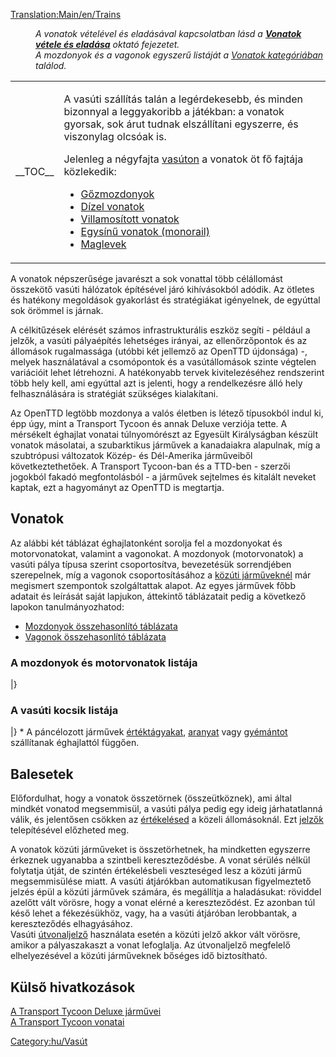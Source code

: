 [[Translation:Main/en/Trains]]{{en/-}}{{hu/Tartalomjegyzék}}
:''A vonatok vételével és eladásával kapcsolatban lásd a '''[[Main/hu/Vonatok vétele és eladása|Vonatok vétele és eladása]]''' oktató fejezetet.''
:''A mozdonyok és a vagonok egyszerű listáját a [[Category/hu/Vonatok|Vonatok kategóriában]] találod.''
{| align="left" cellpadding="8"
|- valign="center"
|__TOC__
| A vasúti szállítás talán a legérdekesebb, és minden bizonnyal a leggyakoribb a játékban: a vonatok gyorsak, sok árut tudnak elszállítani egyszerre, és viszonylag olcsóak is. 

Jelenleg a négyfajta [[Main/hu/Vasút típusai|vasúton]] a vonatok öt fő fajtája közlekedik: 
* [[Main/hu/Normál vasút|Gőzmozdonyok]]
* [[Main/hu/Normál vasút|Dízel vonatok]]
* [[Main/hu/Villamosított vasút|Villamosított vonatok]]
* [[Main/hu/Egysínű vasút|Egysínű vonatok (monorail)]]
* [[Main/hu/Maglev vasút|Maglevek]]
|}

A vonatok népszerűsége javarészt a sok vonattal több célállomást összekötő vasúti hálózatok építésével járó kihívásokból adódik. Az ötletes és hatékony megoldások gyakorlást és stratégiákat igényelnek, de egyúttal sok örömmel is járnak.

A célkitűzések elérését számos infrastrukturális eszköz segíti - például a jelzők, a vasúti pályaépítés lehetséges irányai, az ellenőrzőpontok és az állomások rugalmassága (utóbbi két jellemző az OpenTTD újdonsága) -, melyek használatával a csomópontok és a vasútállomások szinte végtelen variációit lehet létrehozni. A hatékonyabb tervek kivitelezéséhez rendszerint több hely kell, ami egyúttal azt is jelenti, hogy a rendelkezésre álló hely felhasználására is stratégiát szükséges kialakítani.

Az OpenTTD legtöbb mozdonya a valós életben is létező típusokból indul ki, épp úgy, mint a Transport Tycoon és annak Deluxe verziója tette. A mérsékelt éghajlat vonatai túlnyomórészt az Egyesült Királyságban készült vonatok másolatai, a szubarktikus járművek a kanadaiakra alapulnak, míg a szubtrópusi változatok Közép- és Dél-Amerika járműveiből következtethetőek. A Transport Tycoon-ban és a TTD-ben - szerzői jogokból fakadó megfontolásból - a járművek sejtelmes és kitalált neveket kaptak, ezt a hagyományt az OpenTTD is megtartja. 
== Vonatok ==
Az alábbi két táblázat éghajlatonként sorolja fel a mozdonyokat és motorvonatokat, valamint a vagonokat. A mozdonyok (motorvonatok) a vasúti pálya típusa szerint csoportosítva, bevezetésük sorrendjében szerepelnek, míg a vagonok csoportosításához a [[Main/hu/Közúti járművek|közúti járműveknél]] már megismert szempontok szolgáltattak alapot. Az egyes járművek főbb adatait és leírását saját lapjukon, áttekintő táblázatait pedig a következő lapokon tanulmányozhatod:
* [[Main/hu/Mozdonyok összehasonlító táblázata|Mozdonyok összehasonlító táblázata]]
* [[Main/hu/Vagonok összehasonlító táblázata|Vagonok összehasonlító táblázata]]
===A mozdonyok és motorvonatok listája===
{{Template:JárműTáblázat/Fejléc/Hu}}
{{Template:VehicleTable/Header|Gőz}}
{{Template:VehicleTable/Row
|
*[[File:en/Kirbypaultank.png|Kirby Paul Tank Engine]][[Main/hu/Kirby Paul Tank|Kirby Paul Tank]]
*[[File:en/Chaneyjubilee.png|Chaney "Jubilee" Engine]][[Main/hu/Chaney "Jubilee"|Chaney "Jubilee"]]
*[[File:en/Ginzua4.png|Ginzu "A4" Engine]][[Main/hu/Ginzu "A4"|Ginzu "A4"]]
*[[File:en/Sh8p.png|SH "8P" Engine]][[Main/hu/SH "8P"|SH "8P"]]
|
*[[File:en/Wills280.png|Wills 2-8-0 Engine]][[Main/hu/Wills 2-8-0|Wills 2-8-0]]
|
*[[File:en/Wills280.png|Wills 2-8-0 Engine]][[Main/hu/Wills 2-8-0|Wills 2-8-0]]
|
*[[File:en/Powernautchoochoo.png|Ploddyphut Choo-Choo Engine]][[Main/hu/Cammogó Csi-hu-hu|Cammogó Csi-hu-hu]]
*[[File:en/Ploddyphutchoochoo.png|Powernaut Choo-Choo Engine]][[Main/hu/SemmiErő Csi-hu-hu|SemmiErő Csi-hu-hu]]
*[[File:en/Mightymoverchoochoo.png|Might Mover Choo-Choo Engine]][[Main/hu/ErőGép Csi-hu-hu|ErőGép Csi-hu-hu]]
}}
{{Template:VehicleTable/Header|Dízel}}
{{Template:VehicleTable/Row
|
*[[File:en/Manleymoreldmu.png|Manley-Morel DMU Engine]][[Main/hu/Manley-Morel DMU|Manley-Morel DMU]]
*[[File:en/Shhendry25.png|SH/Hendry "25" Engine]][[Main/hu/SH/Hendry "25"|SH/Hendry "25"]]
*[[File:en/Floss47.png|Floss "47" Engine]][[Main/hu/Floss "47"|Floss "47"]]
*[[File:en/Uu37.png|UU "37" Engine]][[Main/hu/UU "37"|UU "37"]]
*[[File:en/Sh125.png|SH "125" Engine]][[Main/hu/SH "125"|SH "125"]]
*[[File:en/Dash.png|"Dash" Engine]][[Main/hu/Dash|Dash]]
|
*[[File:en/Mjs250.png|MJS 250 Engine]][[Main/hu/MJS250|MJS250]]
*[[File:en/Kelling3100.png|Kelling 3100 Engine]][[Main/hu/Kelling 3100|Kelling 3100]]
*[[File:en/Cs4000.png|CS4000 Engine]][[Main/hu/CS4000|CS4000]]
*[[File:en/Cs2400.png|CS2400 Engine]][[Main/hu/CS2400|CS2400]]
*[[File:en/Mjs1000.png|MJS 1000 Engine]][[Main/hu/MJS 1000|MJS 1000]]
*[[File:en/Centennial.png|Centennial Engine]][[Main/hu/Centennial|Centennial]]
*[[File:en/Turnerturbo.png|Turner Turbo]][[Main/hu/Turner Turbo|Turner Turbo]]
|
*[[File:en/Mjs250.png|MJS 250 Engine]][[Main/hu/MJS250|MJS250]]
*[[File:en/Kelling3100.png|Kelling 3100 Engine]][[Main/hu/Kelling 3100|Kelling 3100]]
*[[File:en/Cs4000.png|CS4000 Engine]][[Main/hu/CS4000|CS4000]]
*[[File:en/Cs2400.png|CS2400 Engine]][[Main/hu/CS2400|CS2400]]
*[[File:en/Mjs1000.png|MJS 1000 Engine]][[Main/hu/MJS 1000|MJS 1000]]
*[[File:en/Centennial.png|Centennial Engine]][[Main/hu/Centennial|Centennial]]
*[[File:en/Turnerturbo.png|Turner Turbo]][[Main/hu/Turner Turbo|Turner Turbo]]
|
*[[File:en/Ploddyphutdiesel.png|Ploddyphut Diesel]][[Main/hu/Cammogó Dízel|Cammogó Dízel]]
*[[File:en/Powernautdiesel.png|Powernaut Diesel]][[Main/hu/SemmiErő Dízel|SemmiErő Dízel]]
}}
{{Template:VehicleTable/Header|Elektromos}}
{{Template:VehicleTable/Row
|
*[[File:en/Sh30.png|SH "30" Engine]][[Main/hu/SH "30"|SH "30"]]
*[[File:en/Sh40.png|SH "40" Engine]][[Main/hu/SH "40"|SH "40"]]
*[[File:en/Tim.png|"T.I.M" Engine]][[Main/hu/T.I.M|T.I.M.]]
*[[File:en/Asiastar.png|"Asiastar" Engine]][[Main/hu/AsiaStar|AsiaStar]]
|
nincs
|
nincs
|
nincs
}}
{{Template:VehicleTable/Header|Egysínű}}
{{Template:VehicleTable/Row
|
*[[File:en/X2001.png|X2001 Monorail Engine]][[Main/hu/X2001|'X2001']]
*[[File:en/Millenniumz1.png|Milennium 'Z1' Monorail Engine]][[Main/hu/Millennium Z1|'Millennium Z1']]
|
*[[File:en/X2001.png|X2001 Monorail Engine]][[Main/hu/X2001|'X2001']]
*[[File:en/Millenniumz1.png|Milennium 'Z1' Monorail Engine]][[Main/hu/Millennium Z1|'Millennium Z1']]
|
*[[File:en/X2001.png|X2001 Monorail Engine]][[Main/hu/X2001|'X2001']]
*[[File:en/Millenniumz1.png|Milennium 'Z1' Monorail Engine]][[Main/hu/Millennium Z1|'Millennium Z1']]
|
*[[File:en/Wizzowowz99.png|Wizzowow 'Z99' Monorail Engine]][[Main/hu/ZummDeGyors Z99|ZummDeGyors Z99]]
}}
{{Template:VehicleTable/Header|MagLev}}
{{Template:VehicleTable/Row
|
*[[File:en/Lev1leviathan.png|MagLev Engine 1: Leviathan]][[Main/hu/Lev1 'Leviátán'|Lev1 'Leviátán']]
*[[File:en/Lev2cyclops.png|MagLev Engine 2: Cyclops]][[Main/hu/Lev2 'Küklopsz'|Lev2 'Küklopsz']]
*[[File:en/Lev3pegasus.png|MagLev Engine 3: Pegasus]][[Main/hu/Lev3 'Pegazus'|Lev3 'Pegazus']]
*[[File:en/Lev4chimaerarhead.png|MagLev Engine 4: Chimaera (front)]][[Main/hu/Lev4 'Kiméra'|Lev4 'Kiméra']]
|
*[[File:en/Lev1leviathan.png|MagLev Engine 1: Leviathan]][[Main/hu/Lev1 'Leviátán'|Lev1 'Leviátán']]
*[[File:en/Lev2cyclops.png|MagLev Engine 2: Cyclops]][[Main/hu/Lev2 'Küklopsz'|Lev2 'Küklopsz']]
*[[File:en/Lev3pegasus.png|MagLev Engine 3: Pegasus]][[Main/hu/Lev3 'Pegazus'|Lev3 'Pegazus']]
*[[File:en/Lev4chimaerarhead.png|MagLev Engine 4: Chimaera (front)]][[Main/hu/Lev4 'Kiméra'|Lev4 'Kiméra']]
|
*[[File:en/Lev1leviathan.png|MagLev Engine 1: Leviathan]][[Main/hu/Lev1 'Leviátán'|Lev1 'Leviátán']]
*[[File:en/Lev2cyclops.png|MagLev Engine 2: Cyclops]][[Main/hu/Lev2 'Küklopsz'|Lev2 'Küklopsz']]
*[[File:en/Lev3pegasus.png|MagLev Engine 3: Pegasus]][[Main/hu/Lev3 'Pegazus'|Lev3 'Pegazus']]
*[[File:en/Lev4chimaerarhead.png|MagLev Engine 4: Chimaera (front)]][[Main/hu/Lev4 'Kiméra'|Lev4 'Kiméra']]
|
*[[File:en/Wizzowowrocketeer.png|Toyland Wizzowow Rocketeer]][[Main/hu/ZummDeGyors Rakéta|ZummDeGyors Rakéta]]
}}
|}
===A vasúti kocsik listája===
{{Template:JárműTáblázat/Fejléc/Hu}}
{{Template:VehicleTable/Header|Utasokhoz és levelekhez}}
{{Template:VehicleTable/Row
|
*[[File:en/Passengercarriage.png|Standard Passenger Carriage]][[Main/hu/Személyvagon|Személyvagon]]
*[[File:en/Mailvan.png|Standard Mail Van]][[Main/hu/Levélszállító vagon|Levélszállító vagon]]
|
*[[File:en/Passengercarriage.png|Standard Passenger Carriage]][[Main/hu/Személyvagon|Személyvagon]]
*[[File:en/Mailvan.png|Standard Mail Van]][[Main/hu/Levélszállító vagon|Levélszállító vagon]]
|
*[[File:en/Passengercarriage.png|Standard Passenger Carriage]][[Main/hu/Személyvagon|Személyvagon]]
*[[File:en/Mailvan.png|Standard Mail Van]][[Main/hu/Levélszállító vagon|Levélszállító vagon]]
|
*[[File:en/Passengercarriage.png|Standard Passenger Carriage]][[Main/hu/Személyvagon|Személyvagon]]
*[[File:en/Mailvan.png|Standard Mail Van]][[Main/hu/Levélszállító vagon|Levélszállító vagon]]
}}
{{en/VehicleTable/Header|Általános rakományhoz}}
{{en/VehicleTable/Row|
*[[File:en/Oiltanker.png|Standard Oil Tanker]][[Main/hu/Olajszállító vagon|Olajszállító vagon]]
*[[File:en/Goodsvan.png|Standard Goods Van]][[Main/hu/Áruszállító vagon|Áruszállító vagon]]
*[[File:en/Grainhopper.png|Standard Grain Hopper]][[Main/hu/Gabonaszállító vagon|Gabonaszállító vagon]]
*[[File:en/Livestockvan.png|Standard Livestock Van]][[Main/hu/Állatszállító vagon|Állatszállító vagon]]
*[[File:en/Woodtruck.png|Standard Wood Truck]][[Main/hu/Faszállító vagon|Faszállító vagon]]
|
*[[File:en/Oiltanker.png|Standard Oil Tanker]][[Main/hu/Olajszállító vagon|Olajszállító vagon]]
*[[File:en/Goodsvan.png|Standard Goods Van]][[Main/hu/Áruszállító vagon|Áruszállító vagon]]
*[[File:en/Grainhopper.png|Standard Grain Hopper]][[Main/hu/Gabonaszállító vagon|Gabonaszállító vagon]]
*[[File:en/Livestockvan.png|Standard Livestock Van]][[Main/hu/Állatszállító vagon|Állatszállító vagon]]
*[[File:en/Woodtruck.png|Standard Wood Truck]][[Main/hu/Faszállító vagon|Faszállító vagon]]
|
*[[File:en/Oiltanker.png|Standard Oil Tanker]][[Main/hu/Olajszállító vagon|Olajszállító vagon]]
*[[File:en/Goodsvan.png|Standard Goods Van]][[Main/hu/Áruszállító vagon|Áruszállító vagon]]
*[[File:en/Grainhopper.png|Standard Grain Hopper]][[Main/hu/Gabonaszállító vagon|Gabonaszállító vagon]]
* -
*[[File:en/Woodtruck.png|Standard Wood Truck]][[Main/hu/Faszállító vagon|Faszállító vagon]]
|
*[[File:en/Colatanker.png|Toyland Cola Tanker]][[Main/hu/Kólaszállító vagon|Kólaszállító vagon]]
*[[File:en/Sweetvan.png|Toyland Sweet Van]][[Main/hu/Cukorkaszállító vagon|Cukorkaszállító vagon]]
*[[File:en/Batterytruck.png|Toyland Battery Truck]][[Main/hu/Elemszállító vagon|Elemszállító vagon]]
*[[File:en/Toyvan.png|Toyland Toy Van]][[Main/hu/Játékszállító vagon|Játékszállító vagon]]
*[[File:en/Candyflosshopper.png|Toyland Candyfloss Hopper]][[Main/hu/Vattacukorszállító vagon|Vattacukorszállító vagon]]
}}
{{en/VehicleTable/Header|Hasonló rakományokhoz}}
{{en/VehicleTable/Row|
*[[File:en/Armouredvan.png|Standard Armoured Van]][[Main/hu/Páncélozott vagon|Páncélozott vagon]]
*[[File:en/Coaltruck.png|Standard Coal Truck]][[Main/hu/Szénszállító vagon|Szénszállító vagon]]
*[[File:en/Ironorehopper.png|Standard Iron Ore Hopper]][[Main/hu/Vasércszállító vagon|Vasércszállító vagon]]
*[[File:en/Steeltruck.png|Standard Steel Truck]][[Main/hu/Acélszállító vagon|Acélszállító vagon]]
* -
|
*[[File:en/Armouredvan.png|Standard Armoured Van]][[Main/hu/Páncélozott vagon|Páncélozott vagon]]
*[[File:en/Coaltruck.png|Standard Coal Truck]][[Main/hu/Szénszállító vagon|Szénszállító vagon]]
* -
*[[File:en/Papertruck.png|Tropical and Sub-arctic Paper Truck]][[Main/hu/Papírszállító vagon|Papírszállító vagon]]
*[[File:en/Foodvan.png|Tropical and Sub-arctic Food Van]][[Main/hu/Ételszállító vagon|Ételszállító vagon]]
|
*[[File:en/Armouredvan.png|Standard Armoured Van]][[Main/hu/Páncélozott vagon|Páncélozott vagon]]
* -
*[[File:en/Copperorehopper.png|Tropical Copper Ore Hopper]][[Main/hu/Rézércszállító vagon|Rézércszállító vagon]]
* -
*[[File:en/Foodvan.png|Tropical and Sub-arctic Food Van]][[Main/hu/Ételszállító vagon|Ételszállító vagon]]
|
* -
*[[File:en/Sugartruck.png|Toyland Sugar Truck]][[Main/hu/Cukorszállító vagon|Cukorszállító vagon]]
* -
* -
* -
}}
{{en/VehicleTable/Header|Egyéb rakományhoz}}
{{en/VehicleTable/Row|
|
|
*[[File:en/Watertanker.png|Tropical Water Tanker]][[Main/hu/Vízszállító vagon|Vízszállító vagon]]
*[[File:en/Fruittruck.png|Tropical Fruit Truck]][[Main/hu/Gyümölcsszállító vagon|Gyümölcsszállító vagon]]
*[[File:en/Rubbertruck.png|Tropcial Rubber Truck]][[Main/hu/Gumiszállító vagon|Gumiszállító vagon]]
|
*[[File:en/Bubblevan.png|Toyland Bubble Van]][[Main/hu/Buborékszállító vagon|Buborékszállító vagon]]
*[[File:en/Fuzzydrinktruck.png|Toyland Fuzzy Drink Truck]][[Main/hu/Szénsavasital-szállító vagon|Szénsavasital-szállító vagon]]
*[[File:en/Plastictruck.png|Toyland Plastic Truck]][[Main/hu/Műanyagszállító vagon|Műanyagszállító vagon]]
*[[File:en/Toffeehopper.png|Toyland Toffee Hopper]][[Main/hu/Tejkaramellaszállító vagon|Tejkaramellaszállító vagon]]
}}
|}
<nowiki>*</nowiki> A páncélozott járművek [[Main/hu/Értéktárgyak|értéktágyakat]], [[Main/hu/Arany|aranyat]] vagy [[Main/hu/Gyémánt|gyémántot]] szállítanak éghajlattól függően.
{{en/-}}
==Balesetek==
Előfordulhat, hogy a vonatok összetörnek (összeütköznek), ami által mindkét vonatod megsemmisül, a vasúti pálya pedig egy ideig járhatatlanná válik, és jelentősen csökken az [[Main/en/Játéktechnika/Hu#Állomások értékelése|értékelésed]] a közeli állomásoknál. Ezt [[Main/hu/Jelzők|jelzők]] telepítésével előzheted meg.

A vonatok közúti járműveket is összetörhetnek, ha mindketten egyszerre érkeznek ugyanabba a szintbeli kereszteződésbe. A vonat sérülés nélkül folytatja útját, de szintén értékelésbeli veszteséged lesz a közúti jármű megsemmisülése miatt. A vasúti átjárókban automatikusan figyelmeztető jelzés épül a közúti járművek számára, és megállítja a haladásukat: röviddel azelőtt vált vörösre, hogy a vonat elérné a kereszteződést. Ez azonban túl késő lehet a fékezésükhöz, vagy, ha a vasúti átjáróban lerobbantak, a kereszteződés elhagyásához.<br>Vasúti [[Main/en/Jelzők/Hu#Útvonaljelzők|útvonaljelző]] használata esetén a közúti jelző akkor vált vörösre, amikor a pályaszakaszt a vonat lefoglalja. Az útvonaljelző megfelelő elhelyezésével a közúti járműveknek bőséges idő biztosítható.
==Külső hivatkozások==
[http://hu.wikipedia.org/wiki/Transport_Tycoon_Deluxe#Járművek A Transport Tycoon Deluxe járművei]<br>
[http://vonattal-termeszetesen.blog.hu/2014/02/16/a_transport_tycoon_vonatai A Transport Tycoon vonatai]
[[Category:hu/Vasút]]